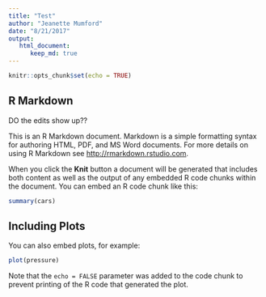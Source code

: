 ```yaml
---
title: "Test"
author: "Jeanette Mumford"
date: "8/21/2017"
output: 
   html_document:
      keep_md: true
---
```

  
```r
knitr::opts_chunk$set(echo = TRUE)
```

## R Markdown

DO the edits show up??

This is an R Markdown document. Markdown is a simple formatting syntax for authoring HTML, PDF, and MS Word documents. For more details on using R Markdown see <http://rmarkdown.rstudio.com>.

When you click the **Knit** button a document will be generated that includes both content as well as the output of any embedded R code chunks within the document. You can embed an R code chunk like this:

```r
summary(cars)
```

## Including Plots

You can also embed plots, for example:

```r
plot(pressure)
```

Note that the `echo = FALSE` parameter was added to the code chunk to prevent printing of the R code that generated the plot.
